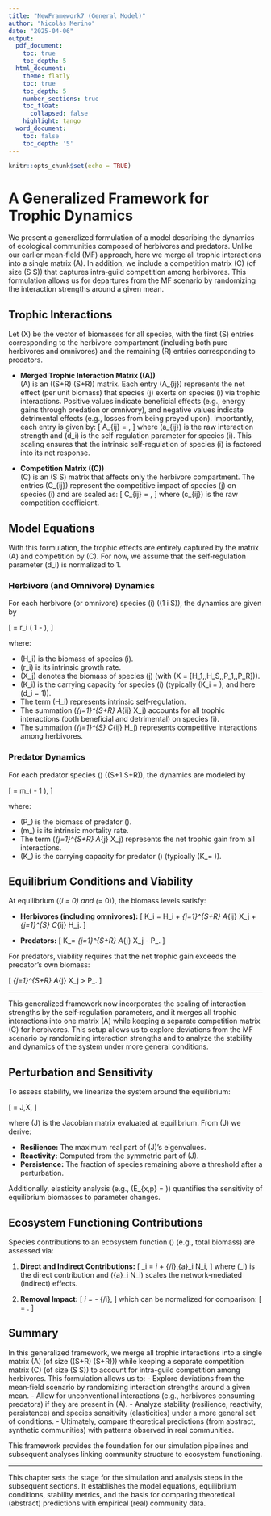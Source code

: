 ```yaml
---
title: "NewFramework7 (General Model)"
author: "Nicolàs Merino"
date: "2025-04-06"
output:
  pdf_document:
    toc: true
    toc_depth: 5
  html_document:
    theme: flatly
    toc: true
    toc_depth: 5
    number_sections: true
    toc_float:
      collapsed: false
    highlight: tango
  word_document:
    toc: false
    toc_depth: '5'
---
```


```r
knitr::opts_chunk$set(echo = TRUE)
```

# A Generalized Framework for Trophic Dynamics

We present a generalized formulation of a model describing the dynamics of ecological communities composed of herbivores and predators. Unlike our earlier mean‐field (MF) approach, here we merge all trophic interactions into a single matrix \(A\). In addition, we include a competition matrix \(C\) (of size \(S \times S\)) that captures intra‐guild competition among herbivores. This formulation allows us for departures from the MF scenario by randomizing the interaction strengths around a given mean.

## Trophic Interactions

Let \(X\) be the vector of biomasses for all species, with the first \(S\) entries corresponding to the herbivore compartment (including both pure herbivores and omnivores) and the remaining \(R\) entries corresponding to predators.

- **Merged Trophic Interaction Matrix (\(A\))**  
  \(A\) is an \((S+R) \times (S+R)\) matrix. Each entry \(A_{ij}\) represents the net effect (per unit biomass) that species \(j\) exerts on species \(i\) via trophic interactions. Positive values indicate beneficial effects (e.g., energy gains through predation or omnivory), and negative values indicate detrimental effects (e.g., losses from being preyed upon). Importantly, each entry is given by:
  \[
  A_{ij} = \frac{a_{ij}}{d_i},
  \]
  where \(a_{ij}\) is the raw interaction strength and \(d_i\) is the self‐regulation parameter for species \(i\). This scaling ensures that the intrinsic self‐regulation of species \(i\) is factored into its net response.

- **Competition Matrix (\(C\))**  
  \(C\) is an \(S \times S\) matrix that affects only the herbivore compartment. The entries \(C_{ij}\) represent the competitive impact of species \(j\) on species \(i\) and are scaled as:
  \[
  C_{ij} = \frac{c_{ij}}{d_i},
  \]
  where \(c_{ij}\) is the raw competition coefficient.

## Model Equations

With this formulation, the trophic effects are entirely captured by the matrix \(A\) and competition by \(C\). For now, we assume that the self‐regulation parameter \(d_i\) is normalized to 1.

### Herbivore (and Omnivore) Dynamics

For each herbivore (or omnivore) species \(i\) (\(1 \leq i \leq S\)), the dynamics are given by

\[
\frac{\dot{H}_i}{H_i} = r_i \left( 1 - \frac{H_i + \sum_{j=1}^{S+R} A_{ij} X_j + \sum_{j=1}^{S} C_{ij} H_j}{K_i} \right),
\]

where:

- \(H_i\) is the biomass of species \(i\).
- \(r_i\) is its intrinsic growth rate.
- \(X_j\) denotes the biomass of species \(j\) (with \(X = [H_1,\dots,H_S,\,P_1,\dots,P_R]\)).
- \(K_i\) is the carrying capacity for species \(i\) (typically \(K_i = \frac{r_i}{d_i}\), and here \(d_i = 1\)).
- The term \(H_i\) represents intrinsic self‐regulation.
- The summation \(\sum_{j=1}^{S+R} A_{ij} X_j\) accounts for all trophic interactions (both beneficial and detrimental) on species \(i\).
- The summation \(\sum_{j=1}^{S} C_{ij} H_j\) represents competitive interactions among herbivores.

### Predator Dynamics

For each predator species \(\alpha\) (\(S+1 \leq \alpha \leq S+R\)), the dynamics are modeled by

\[
\frac{\dot{P}_\alpha}{P_\alpha} = m_\alpha \left( \frac{\sum_{j=1}^{S+R} A_{\alpha j} X_j - P_\alpha}{K_\alpha} - 1 \right),
\]

where:

- \(P_\alpha\) is the biomass of predator \(\alpha\).
- \(m_\alpha\) is its intrinsic mortality rate.
- The term \(\sum_{j=1}^{S+R} A_{\alpha j} X_j\) represents the net trophic gain from all interactions.
- \(K_\alpha\) is the carrying capacity for predator \(\alpha\) (typically \(K_\alpha = \frac{m_\alpha}{d_\alpha}\)).

## Equilibrium Conditions and Viability

At equilibrium (\(\dot{H}_i = 0\) and \(\dot{P}_\alpha = 0\)), the biomass levels satisfy:

- **Herbivores (including omnivores):**
  \[
  K_i = H_i + \sum_{j=1}^{S+R} A_{ij} X_j + \sum_{j=1}^{S} C_{ij} H_j.
  \]
  
- **Predators:**
  \[
  K_\alpha = \sum_{j=1}^{S+R} A_{\alpha j} X_j - P_\alpha.
  \]

For predators, viability requires that the net trophic gain exceeds the predator’s own biomass:

\[
\sum_{j=1}^{S+R} A_{\alpha j} X_j > P_\alpha.
\]

---

This generalized framework now incorporates the scaling of interaction strengths by the self‐regulation parameters, and it merges all trophic interactions into one matrix \(A\) while keeping a separate competition matrix \(C\) for herbivores. This setup allows us to explore deviations from the MF scenario by randomizing interaction strengths and to analyze the stability and dynamics of the system under more general conditions.


## Perturbation and Sensitivity

To assess stability, we linearize the system around the equilibrium:

\[
\delta \dot{X} = J\,\delta X,
\]

where \(J\) is the Jacobian matrix evaluated at equilibrium. From \(J\) we derive:

- **Resilience:** The maximum real part of \(J\)’s eigenvalues.
- **Reactivity:** Computed from the symmetric part of \(J\).
- **Persistence:** The fraction of species remaining above a threshold after a perturbation.

Additionally, elasticity analysis (e.g., \(E_{x,p} = \frac{\partial \ln x^*}{\partial \ln p}\)) quantifies the sensitivity of equilibrium biomasses to parameter changes.

## Ecosystem Functioning Contributions

Species contributions to an ecosystem function \(\phi\) (e.g., total biomass) are assessed via:

1. **Direct and Indirect Contributions:**
   \[
   \Delta \phi_i = \phi_i + \phi_{/i}\,\bar{a}_i N_i,
   \]
   where \(\phi_i\) is the direct contribution and \(\bar{a}_i N_i\) scales the network‐mediated (indirect) effects.

2. **Removal Impact:**
   \[
   \Delta \phi_i = \phi - \phi_{/i},
   \]
   which can be normalized for comparison:
   \[
   \frac{\Delta \phi_i}{\phi} = \frac{\frac{\phi_i}{\phi} + \bar{a}_i N_i}{1 + \bar{a}_i N_i}.
   \]

## Summary

In this generalized framework, we merge all trophic interactions into a single matrix \(A\) (of size \((S+R) \times (S+R)\)) while keeping a separate competition matrix \(C\) (of size \(S \times S\)) to account for intra-guild competition among herbivores. This formulation allows us to:
- Explore deviations from the mean‐field scenario by randomizing interaction strengths around a given mean.
- Allow for unconventional interactions (e.g., herbivores consuming predators) if they are present in \(A\).
- Analyze stability (resilience, reactivity, persistence) and species sensitivity (elasticities) under a more general set of conditions.
- Ultimately, compare theoretical predictions (from abstract, synthetic communities) with patterns observed in real communities.

This framework provides the foundation for our simulation pipelines and subsequent analyses linking community structure to ecosystem functioning.

---

This chapter sets the stage for the simulation and analysis steps in the subsequent sections. It establishes the model equations, equilibrium conditions, stability metrics, and the basis for comparing theoretical (abstract) predictions with empirical (real) community data.
